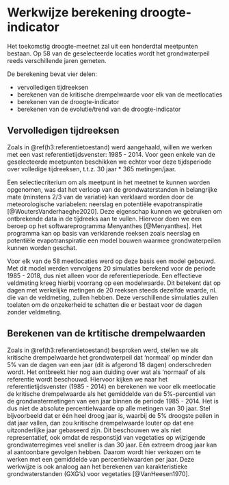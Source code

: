 # Werkwijze berekening droogte-indicator {#h1:methode}

Het toekomstig droogte-meetnet zal uit een honderdtal meetpunten bestaan. 
Op 58 van de geselecteerde locaties wordt het grondwaterpeil reeds verschillende jaren gemeten.

De berekening bevat vier delen:

- vervolledigen tijdreeksen
- berekenen van de kritische drempelwaarde voor elk van de meetlocaties
- berekenen van de droogte-indicator
- berekenen van de evolutie/trend van de droogte-indicator

## Vervolledigen tijdreeksen {#h2:tijdreeks}

Zoals in \@ref(h3:referentietoestand) werd aangehaald, willen we werken met een vast referentietijdsvenster: 1985 -  2014.
Voor geen enkele van de geselecteerde meetpunten beschikken we echter voor deze tijdsperiode over volledige tijdreeksen, t.t.z. 30 jaar * 365 metingen/jaar.

Een selectiecriterium om als meetpunt in het meetnet te kunnen worden opgenomen, was dat het verloop van de grondwaterstanden in belangrijke mate (minstens 2/3 van de variatie) kan verklaard worden door de meteorologische variabelen: neerslag en potentiële evapotranspiratie [@WoutersVanderhaeghe2020].
Deze eigenschap kunnen we gebruiken om ontbrekende data in de tijdreeks aan te vullen.
Hiervoor doen we een beroep op het softwareprogramma Menyanthes [@Menyanthes].
Het programma kan op basis van verklarende reeksen zoals neerslag en potentiële evapotranspiratie een model bouwen waarmee grondwaterpeilen kunnen worden geschat.

Voor elk van de 58 meetlocaties werd op deze basis een model gebouwd.
Met dit model werden vervolgens 20 simulaties berekend voor de periode 1985 - 2018, dus niet alleen voor de referentieperiode. 
Een effectieve veldmeting kreeg hierbij voorrang op een modelwaarde.
Dit betekent dat op dagen met werkelijke metingen de 20 reeksen steeds dezelfde waarde, nl. die van de veldmeting, zullen hebben.
Deze verschillende simulaties zullen toelaten om de onzekerheid te schatten die er bestaat voor de dagen zonder veldmeting. 

## Berekenen van de krtitische drempelwaarden {#h2:drempelwaarde}

Zoals in \@ref(h3:referentietoestand) besproken werd, stellen we als kritische drempelwaarde het grondwaterpeil dat 'normaal' op minder dan 5% van de dagen van een jaar (dit is afgerond 18 dagen) onderschreden wordt. 
Het ontbreekt hier nog aan duiding over wat als 'normaal' of als referentie wordt beschouwd. 
Hiervoor kijken we naar het referentietijdsvenster (1985 - 2014) en berekenen we voor elk meetlocatie de kritische drempelwaarde als het gemiddelde van de 5%-percentiel van de grondwatermetingen van een jaar binnen de periode 1985 - 2014. 
Het is dus niet de absolute percentielwaarde op alle metingen van 30 jaar. 
Stel bijvoorbeeld dat er één heel droog jaar is, waarbij de 5% droogste peilen in dat jaar vallen, dan zou kritische drempelwaarde louter op dat ene uitzonderlijke jaar gebaseerd zijn.
Dit beschouwen we als niet representatief, ook omdat de responstijd van vegetaties op wijzigende grondwaterregimes veel sneller is dan 30 jaar. 
Eén extreem droog jaar kan al aantoonbare gevolgen hebben.
Daarom wordt hier verkozen om te werken met een gemiddelde van percentielwaarden per jaar. 
Deze werkwijze is ook analoog aan het berekenen van karakteristieke grondwaterstanden (GXG’s) voor vegetaties [@VanHeesen1970].


